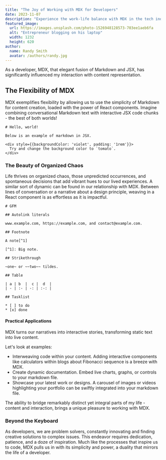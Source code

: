 ```yaml
---
title: "The Joy of Working with MDX for Developers"
date: 2023-11-07
description: "Experience the work-life balance with MDX in the tech industry."
featured_image:
  url: https://images.unsplash.com/photo-1526948128573-703ee1aeb6fa
  alt: "Entrepreneur blogging on his laptop"
  width: 1232
  height: 620
author:
  name: Randy Smith
  avatar: /authors/randy.jpg
---
```


As a developer, MDX, that elegant fusion of Markdown and JSX, has significantly influenced my interaction with content representation.

## The Flexibility of MDX

MDX exemplifies flexibility by allowing us to use the simplicity of Markdown for content creation, loaded with the power of React components. Imagine combining conversational Markdown text with interactive JSX code chunks - the best of both worlds!

```mdx
# Hello, world!

Below is an example of markdown in JSX.

<div style={{backgroundColor: 'violet', padding: '1rem'}}>
  Try and change the background color to `tomato`.
</div>
```

### The Beauty of Organized Chaos

Life thrives on organized chaos, those unpredicted occurrences, and spontaneous decisions that add vibrant hues to our lived experiences. A similar sort of dynamic can be found in our relationship with MDX. Between lines of conversation or a narrative about a design principle, weaving in a React component is as effortless as it is impactful.

```mdx
# GFM

## Autolink literals

www.example.com, https://example.com, and contact@example.com.

## Footnote

A note[^1]

[^1]: Big note.

## Strikethrough

~one~ or ~~two~~ tildes.

## Table

| a | b  |  c |  d  |
| - | :- | -: | :-: |

## Tasklist

* [ ] to do
* [x] done
```

#### Practical Applications

MDX turns our narratives into interactive stories, transforming static text into live content.

Let's look at examples:

- Interweaving code within your content. Adding interactive components like calculators within blogs about Fibonacci sequence is a breeze with MDX.
- Create dynamic documentation. Embed live charts, graphs, or controls to your markdown file.
- Showcase your latest work or designs. A carousel of images or videos highlighting your portfolio can be swiftly integrated into your markdown file.

The ability to bridge remarkably distinct yet integral parts of my life - content and interaction, brings a unique pleasure to working with MDX.

### Beyond the Keyboard

As developers, we are problem solvers, constantly innovating and finding creative solutions to complex issues. This endeavor requires dedication, patience, and a doze of inspiration. Much like the processes that inspire us to code, MDX pulls us in with its simplicity and power, a duality that mirrors the life of a developer.
